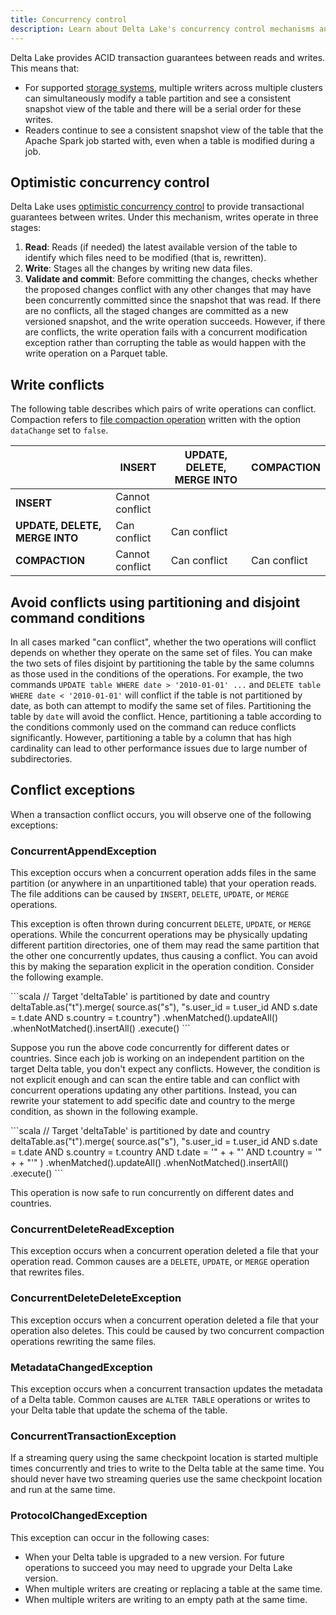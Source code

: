 ```yaml
---
title: Concurrency control
description: Learn about Delta Lake's concurrency control mechanisms and how to handle write conflicts
---
```



Delta Lake provides ACID transaction guarantees between reads and writes. This means that:

- For supported [storage systems](/apache-spark-connector/storage-configuration), multiple writers across multiple clusters can simultaneously modify a table partition and see a consistent snapshot view of the table and there will be a serial order for these writes.
- Readers continue to see a consistent snapshot view of the table that the Apache Spark job started with, even when a table is modified during a job.

## Optimistic concurrency control

Delta Lake uses [optimistic concurrency control](https://en.wikipedia.org/wiki/Optimistic_concurrency_control) to provide transactional guarantees between writes. Under this mechanism, writes operate in three stages:

1. **Read**: Reads (if needed) the latest available version of the table to identify which files need to be modified (that is, rewritten).
2. **Write**: Stages all the changes by writing new data files.
3. **Validate and commit**: Before committing the changes, checks whether the proposed changes conflict with any other changes that may have been concurrently committed since the snapshot that was read. If there are no conflicts, all the staged changes are committed as a new versioned snapshot, and the write operation succeeds. However, if there are conflicts, the write operation fails with a concurrent modification exception rather than corrupting the table as would happen with the write operation on a Parquet table.

## Write conflicts

The following table describes which pairs of write operations can conflict. Compaction refers to [file compaction operation](/apache-spark-connector/best-practices/#compact-files) written with the option `dataChange` set to `false`.

|  | INSERT | UPDATE, DELETE, MERGE INTO | COMPACTION |
| --- | --- | --- | --- |
| **INSERT** | Cannot conflict |  |  |
| **UPDATE, DELETE, MERGE INTO** | Can conflict | Can conflict |  |
| **COMPACTION** | Cannot conflict | Can conflict | Can conflict |

## Avoid conflicts using partitioning and disjoint command conditions

In all cases marked "can conflict", whether the two operations will conflict depends on whether they operate on the same set of files. You can make the two sets of files disjoint by partitioning the table by the same columns as those used in the conditions of the operations. For example, the two commands `UPDATE table WHERE date > '2010-01-01' ...` and `DELETE table WHERE date < '2010-01-01'` will conflict if the table is not partitioned by date, as both can attempt to modify the same set of files. Partitioning the table by `date` will avoid the conflict. Hence, partitioning a table according to the conditions commonly used on the command can reduce conflicts significantly. However, partitioning a table by a column that has high cardinality can lead to other performance issues due to large number of subdirectories.

## Conflict exceptions

When a transaction conflict occurs, you will observe one of the following exceptions:

### ConcurrentAppendException

This exception occurs when a concurrent operation adds files in the same partition (or anywhere in an unpartitioned table) that your operation reads. The file additions can be caused by `INSERT`, `DELETE`, `UPDATE`, or `MERGE` operations.

This exception is often thrown during concurrent `DELETE`, `UPDATE`, or `MERGE` operations. While the concurrent operations may be physically updating different partition directories, one of them may read the same partition that the other one concurrently updates, thus causing a conflict. You can avoid this by making the separation explicit in the operation condition. Consider the following example.

<Tabs>
  <TabItem label="Scala">
    ```scala // Target 'deltaTable' is partitioned by date and country
    deltaTable.as("t").merge( source.as("s"), "s.user_id = t.user_id AND s.date
    = t.date AND s.country = t.country") .whenMatched().updateAll()
    .whenNotMatched().insertAll() .execute() ```
  </TabItem>
</Tabs>

Suppose you run the above code concurrently for different dates or countries. Since each job is working on an independent partition on the target Delta table, you don't expect any conflicts. However, the condition is not explicit enough and can scan the entire table and can conflict with concurrent operations updating any other partitions. Instead, you can rewrite your statement to add specific date and country to the merge condition, as shown in the following example.

<Tabs>
  <TabItem label="Scala">
    ```scala
    // Target 'deltaTable' is partitioned by date and country
    deltaTable.as("t").merge(
      source.as("s"),
      "s.user_id = t.user_id AND s.date = t.date AND s.country = t.country AND t.date = '" + <date> + "' AND t.country = '" + <country> + "'"
    )
      .whenMatched().updateAll()
      .whenNotMatched().insertAll()
      .execute()
    ```
  </TabItem>
</Tabs>

This operation is now safe to run concurrently on different dates and countries.

### ConcurrentDeleteReadException

This exception occurs when a concurrent operation deleted a file that your operation read. Common causes are a `DELETE`, `UPDATE`, or `MERGE` operation that rewrites files.

### ConcurrentDeleteDeleteException

This exception occurs when a concurrent operation deleted a file that your operation also deletes. This could be caused by two concurrent compaction operations rewriting the same files.

### MetadataChangedException

This exception occurs when a concurrent transaction updates the metadata of a Delta table. Common causes are `ALTER TABLE` operations or writes to your Delta table that update the schema of the table.

### ConcurrentTransactionException

If a streaming query using the same checkpoint location is started multiple times concurrently and tries to write to the Delta table at the same time. You should never have two streaming queries use the same checkpoint location and run at the same time.

### ProtocolChangedException

This exception can occur in the following cases:

- When your Delta table is upgraded to a new version. For future operations to succeed you may need to upgrade your Delta Lake version.
- When multiple writers are creating or replacing a table at the same time.
- When multiple writers are writing to an empty path at the same time.
